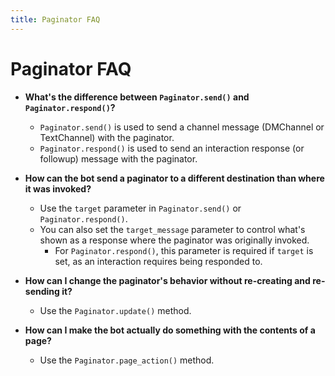 ```yaml
---
title: Paginator FAQ
---
```


# Paginator FAQ

 - **What's the difference between `Paginator.send()` and `Paginator.respond()`?**
   - `Paginator.send()` is used to send a channel message (DMChannel or TextChannel) with the paginator.
   - `Paginator.respond()` is used to send an interaction response (or followup) message with the paginator.

 - **How can the bot send a paginator to a different destination than where it was invoked?**
   - Use the `target` parameter in `Paginator.send()` or `Paginator.respond()`.
   - You can also set the `target_message` parameter to control what's shown as a response where the paginator was originally invoked.
     - For `Paginator.respond()`, this parameter is required if `target` is set, as an interaction requires being responded to.
 - **How can I change the paginator's behavior without re-creating and re-sending it?**
   - Use the `Paginator.update()` method.
 - **How can I make the bot actually do something with the contents of a page?**
   - Use the `Paginator.page_action()` method.  <!-- This refers to an upcoming `ext.pages` feature that has not yet been released. -->
